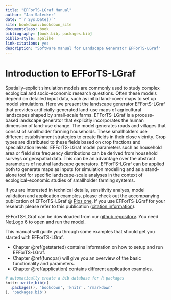 ```yaml
--- 
title: "EFForTS-LGraf Manual"
author: "Jan Salecker"
date: "`r Sys.Date()`"
site: bookdown::bookdown_site
documentclass: book
bibliography: [book.bib, packages.bib]
biblio-style: apalike
link-citations: yes
description: "Software manual for Landscape Generator EFForTS-LGraf"
---
```


# Introduction to EFForTS-LGraf

Spatially-explicit simulation models are commonly used to study complex ecological and socio-economic research questions. Often these models depend on detailed input data, such as initial land-cover maps to set up model simulations. Here we present the landscape generator EFFortS-LGraf that provides artificially-generated land-use maps of agricultural landscapes shaped by small-scale farms. EFForTS-LGraf is a process-based landscape generator that explicitly incorporates the human dimension of land-use change. The model generates roads and villages that consist of smallholder farming households. These smallholders use different establishment strategies to create fields in their close vicinity. Crop types are distributed to these fields based on crop fractions and specialization levels. EFForTS-LGraf model parameters such as household area or field size frequency distributions can be derived from household surveys or geospatial data. This can be an advantage over the abstract parameters of neutral landscape generators. EFForTS-LGraf can be applied both to generate maps as inputs for simulation modelling and as a stand-alone tool for specific landscape-scale analyses in the context of ecological-economic studies of smallholder farming systems.


If you are interested in technical details, sensitivity analyes, model validation and application examples, please check out the accompanying publication of EFForTS-LGraf @ [Plos one](https://journals.plos.org/plosone/article?id=10.1371/journal.pone.0222949). If you use EFForTS-LGraf for your research please refer to this publication ([citation information](https://journals.plos.org/plosone/article/citation?id=10.1371/journal.pone.0222949)).

EFForTS-LGraf can be downloaded from our [github repository](https://github.com/nldoc/EFForTS-LGraf).
You need NetLogo 6 to open and run the model.

This manual will guide you through some examples that should get you started with EFForTS-LGraf.

* Chapter \@ref(getstarted) contains information on how to setup and run EFForTS-LGraf.
* Chapter \@ref(funcpar) will give you an overview of the basic functionality and parameters.
* Chapter \@ref(application) contains different application examples.



```r
# automatically create a bib database for R packages
knitr::write_bib(c(
  .packages(), 'bookdown', 'knitr', 'rmarkdown'
), 'packages.bib')
```
